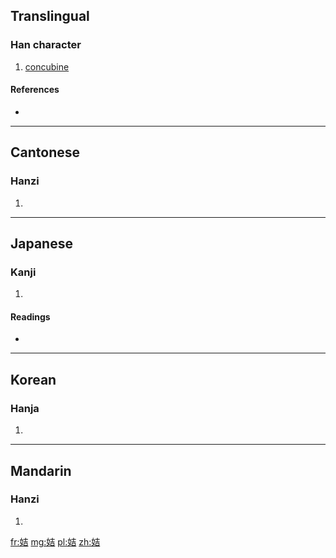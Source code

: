 ==Translingual==

===Han character===
{{Han char|rn=38|rad=女|as=06|sn=9|four=4446<sub>1</sub>|canj=女土口 (VGR)|ids=⿰[[女]][[吉]]}}

# [[concubine]]

====References====
* {{Han ref|kx=0259.220|dkj=06207|dj=0525.230|hdz=21042.070|uh=59DE|ud=23006|bh=CE63|bd=52835}}

----

==Cantonese==

===Hanzi===
{{yue-hanzi|jyut=|y=gat1}}

# {{defn|lang=yue|sort=女06}}

----

==Japanese==

===Kanji===
{{ja-kanji|grade=|rs=女06}}

# {{defn|lang=ja|sort=女06}}

====Readings====
* {{ja-readings|on=[[きつ]] (kitsu), [[きち]] (kichi)|kun=[[つつしむ]] (tsutsushimu)}}

----

==Korean==

===Hanja===
{{ko-hanja|hangeul=길|rv=gil|mr=kil}}

# {{defn|lang=ko|sort=女06}}

----

==Mandarin==

===Hanzi===
{{cmn-hanzi|pin=[[jí]] ([[ji2]])|wg=chi<sup>2</sup>}}

# {{defn|lang=cmn|sort=女06}}

[[fr:姞]]
[[mg:姞]]
[[pl:姞]]
[[zh:姞]]